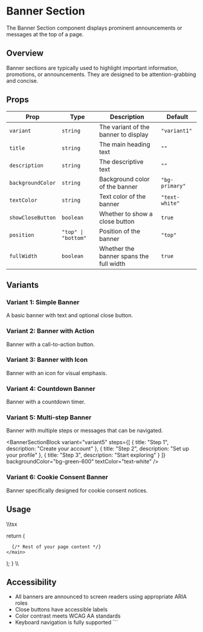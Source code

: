 # Banner Section

The Banner Section component displays prominent announcements or messages at the top of a page.

## Overview

Banner sections are typically used to highlight important information, promotions, or announcements. They are designed to be attention-grabbing and concise.

## Props

| Prop | Type | Description | Default |
|------|------|-------------|---------|
| `variant` | `string` | The variant of the banner to display | `"variant1"` |
| `title` | `string` | The main heading text | `""` |
| `description` | `string` | The descriptive text | `""` |
| `backgroundColor` | `string` | Background color of the banner | `"bg-primary"` |
| `textColor` | `string` | Text color of the banner | `"text-white"` |
| `showCloseButton` | `boolean` | Whether to show a close button | `true` |
| `position` | `"top" \| "bottom"` | Position of the banner | `"top"` |
| `fullWidth` | `boolean` | Whether the banner spans the full width | `true` |

## Variants

### Variant 1: Simple Banner

A basic banner with text and optional close button.

<BannerSectionBlock
  variant="variant1"
  title="New Feature Available!"
  description="Check out our latest update with exciting new capabilities."
  backgroundColor="bg-blue-600"
  textColor="text-white"
  showCloseButton={true}
/>

### Variant 2: Banner with Action

Banner with a call-to-action button.

<BannerSectionBlock
  variant="variant2"
  title="Limited Time Offer"
  description="Get 20% off all products until the end of the month."
  backgroundColor="bg-amber-500"
  textColor="text-black"
  buttonText="Shop Now"
  buttonUrl="/shop"
/>

### Variant 3: Banner with Icon

Banner with an icon for visual emphasis.

<BannerSectionBlock
  variant="variant3"
  title="Important Notice"
  description="Our system will be under maintenance on Saturday."
  icon="Bell"
  backgroundColor="bg-red-500"
  textColor="text-white"
/>

### Variant 4: Countdown Banner

Banner with a countdown timer.

<BannerSectionBlock
  variant="variant4"
  title="Sale Ends Soon"
  description="Don't miss out on our biggest sale of the year!"
  endDate="2025-12-31T23:59:59"
  backgroundColor="bg-purple-600"
  textColor="text-white"
/>

### Variant 5: Multi-step Banner

Banner with multiple steps or messages that can be navigated.

<BannerSectionBlock
  variant="variant5"
  steps={[
    { title: "Step 1", description: "Create your account" },
    { title: "Step 2", description: "Set up your profile" },
    { title: "Step 3", description: "Start exploring" }
  ]}
  backgroundColor="bg-green-600"
  textColor="text-white"
/>

### Variant 6: Cookie Consent Banner

Banner specifically designed for cookie consent notices.

<BannerSectionBlock
  variant="variant6"
  title="Cookie Notice"
  description="We use cookies to enhance your browsing experience."
  acceptButtonText="Accept All"
  rejectButtonText="Reject Non-Essential"
  settingsButtonText="Cookie Settings"
  position="bottom"
  backgroundColor="bg-gray-800"
  textColor="text-white"
/>

## Usage

\\\tsx

  return (
    <main>
      <BannerSectionBlock
        variant="variant1"
        title="Welcome to our site!"
        description="Explore our new features and content."
        backgroundColor="bg-blue-600"
        textColor="text-white"
      />
      
      {/* Rest of your page content */}
    </main>
  );
}
\\\

## Accessibility

- All banners are announced to screen readers using appropriate ARIA roles
- Close buttons have accessible labels
- Color contrast meets WCAG AA standards
- Keyboard navigation is fully supported
\`\`\`
